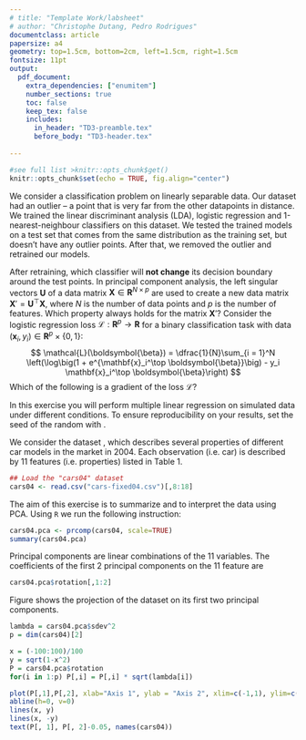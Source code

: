 ```yaml
---
# title: "Template Work/labsheet"
# author: "Christophe Dutang, Pedro Rodrigues"
documentclass: article
papersize: a4
geometry: top=1.5cm, bottom=2cm, left=1.5cm, right=1.5cm
fontsize: 11pt
output: 
  pdf_document:
    extra_dependencies: ["enumitem"]
    number_sections: true
    toc: false
    keep_tex: false
    includes:
      in_header: "TD3-preamble.tex"
      before_body: "TD3-header.tex"
      
---
```


<!-- see help at https://bookdown.org/yihui/rmarkdown-cookbook/latex-output.html -->

```r
#see full list >knitr::opts_chunk$get()
knitr::opts_chunk$set(echo = TRUE, fig.align="center")
```

\section*{$\blacktriangleright$~Exercise 1 (credits to EPFL CS-433)}
We consider a classification problem on linearly separable data. Our dataset had an outlier -- a point that is very far from the other datapoints in distance. We trained the linear discriminant analysis (LDA), logistic regression and 1-nearest-neighbour classifiers on this dataset. We tested the trained models on a test set that comes from the same distribution as the training set, but doesn’t have any outlier points. After that, we removed the outlier and retrained our models.

After retraining, which classifier will **not change** its decision boundary around the test points.
\begin{itemize}
\item[(A)] Logistic regression.
\item[(B)] 1-nearest-neighbors classifier.
\item[(C)] LDA.
\item[(D)] None of them.
\end{itemize}

\section*{$\blacktriangleright$~Exercise 2 (credits to EPFL CS-433)}
In principal component analysis, the left singular vectors $\mathbf{U}$ of a data matrix $\mathbf{X} \in \mathbf{R}^{N \times p}$ are used to create a new data matrix $\mathbf{X}' = \mathbf{U}^\top\mathbf{X}$, where $N$ is the number of data points and $p$ is the number of features. Which property always holds for the matrix $\mathbf{X}'$?
\begin{itemize}
 \renewcommand{\labelitemi}{\scriptsize$\square$}
\item[(A)] $\mathbf{X}'$ is a square matrix.
\item[(B)] The mean of any row $\mathbf{X}'_i$ is 0
\item[(C)] $\mathbf{X}'$ has only positive values.
\item[(D)] For any two rows $i, j$ with $i\neq j$ from $\mathbf{X}'$, the dot product between the rows $\mathbf{X}'_i$ and $\mathbf{X}'_j$ is 0.
\end{itemize}

\section*{$\blacktriangleright$~Exercise 3 (credits to EPFL CS-433)}
Consider the logistic regression loss $\mathcal{L}: \mathbf{R}^p \to \mathbf{R}$ for a binary classification task with data $(\mathbf{x}_i, y_i) \in \mathbf{R}^p \times \{0, 1\}$:
$$
\mathcal{L}(\boldsymbol{\beta}) = \dfrac{1}{N}\sum_{i = 1}^N \left(\log\big(1 + e^{\mathbf{x}_i^\top \boldsymbol{\beta}}\big) - y_i \mathbf{x}_i^\top \boldsymbol{\beta}\right)
$$
Which of the following is a gradient of the loss $\mathcal{L}$?
\begin{itemize}
 \renewcommand{\labelitemi}{\scriptsize$\square$}
\item[(A)] $\nabla \mathcal{L}(\boldsymbol{\beta}) = \dfrac{1}{N}\displaystyle\sum_{i = 1}^N \left(\mathbf{x}_i \dfrac{e^{\mathbf{x}_i^\top \boldsymbol{\beta}}}{1 + e^{\mathbf{x}_i^\top \boldsymbol{\beta}}} - y_i \mathbf{x}_i^\top \boldsymbol{\beta}\right)$
\item[(B)] $\nabla \mathcal{L}(\boldsymbol{\beta}) = \dfrac{1}{N}\displaystyle\sum_{i = 1}^N \mathbf{x}_i\left(y_i - \dfrac{e^{\mathbf{x}_i^\top \boldsymbol{\beta}}}{1 + e^{\mathbf{x}_i^\top \boldsymbol{\beta}}}\right)$
\item[(C)] $\nabla \mathcal{L}(\boldsymbol{\beta}) = \dfrac{1}{N}\displaystyle\sum_{i = 1}^N \mathbf{x}_i\left(\dfrac{1}{1 + e^{\mathbf{x}_i^\top \boldsymbol{\beta}}} - y_i\right)$
\item[(D)] None of the above.
\end{itemize}

\newpage
\section*{$\blacktriangleright$~Exercise 4}
In this exercise you will perform multiple linear regression on simulated data under different conditions. To ensure reproducibility on your results, set the seed of the random with \code{set.seed(0)}. 

\begin{enumerate}
\item[(a)] Simulate a dataset of size $N = 1000$ of the following generating model:
\begin{equation*}
\begin{array}{rcl}
X_{1,i} &=& \varepsilon_{1,i} \\[0.25em]
X_{2,i} &=& 3X_{1,i} + \varepsilon_{2,i} \\[0.25em]
Y_{i} &=& X_{2,i} + X_{1,i} + 2 + \varepsilon_{3,i}
\end{array}
\end{equation*}
where $i \in \{1,\dots, N\}$ and the $\varepsilon_{ij}$ are independent $\mathcal{N}(0,1)$ random variables. For a given $i$, what is the distribution of $(X_{1,i}, X_{2,i})$? Plot the clouds of points of the simulated values of $(X_{1,i}, X_{2,i})_{i=1, \dots, n}$. What is its shape? Can you write an analytical formula for it?

\item[(b)] Let us consider the following two regression models:
\begin{equation*}
\begin{array}{rrcl}
\text{Model A:} & Y_i & = & \alpha_1 X_{1,i} + \alpha_0 + \tilde{\varepsilon}_{A,i} \\[0.5em]
\text{Model B:} & Y_i & = & \beta_2 X_{2,i} + \beta_0 + \tilde{\varepsilon}_{B,i}
\end{array}
\end{equation*}
where $\tilde{\varepsilon}_{A,i} \sim \mathcal{N}(0, \sigma_A^2)$ and $\tilde{\varepsilon}_{B,i} \sim \mathcal{N}(0, \sigma_B^2)$. What should be the values of $\hat{\alpha}_0, \hat{\alpha}_1, \hat{\sigma}_A^2, \hat{\beta}_0, \hat{\beta}_2, \hat{\sigma}_B^2$ when $N \to \infty$? Consider $N = 1000$ and check whether the estimates of the parameters are close to the true values that you've calculated. Now do \code{set.seed(3)} and simulate again a dataset $X_{1,i}, X_{2,i}, Y_i$ for $n = 10$. Estimate the parameters. What happens?

\item[(c)] Let us now consider the full model
$$
Y_i = \gamma_2 X_{2, i} + \gamma_1 X_{1, i} + \gamma_0 + \varepsilon_i
$$
where $i \in \{1,\dots, n\}$ and the $\varepsilon_i$ are independent $\mathcal{N}(0, \sigma^2)$ random variables. For the previously simulated data with $n = 10$, estimate $\hat{\gamma}_0, \hat{\gamma}_1, \hat{\gamma}_2, \hat{\sigma}^2$ and compare them with the parameters obtained in item (b). What can you say about the effects of $X_1$ and $X_2$ on $Y$? And about their correlation?
\end{enumerate}

\section*{$\blacktriangleright$~Exercise 5}
We consider the dataset \code{cars04}, which describes several properties of
different car models in the market in 2004. Each observation (i.e. car) is described by 11 features (i.e. properties) listed in Table 1.

\begin{table}[!hbt]
\begin{tabular}{ll}
Variable & Meaning\\
\hline
\code{Retail}  & Builder recommended price(US\$)\\
\code{Dealer}  & Seller price (US\$)\\
\code{Engine}  & Motor capacity  (liters)\\
\code{Cylinders}  & Number of cylinders in the motor\\
\code{Horsepower}  &Engine power\\
\code{CityMPG}  & Consumption in city (Miles or gallon; proportional to km/liter)\\
\code{HighwayMPG}  & Consumption on roadway  (Miles or gallon)\\
\code{Weight}  & Weight (pounds)\\
\code{Wheelbase}  & Distance between front and rear wheels (inches)\\
\code{Length}  & Length (inches)\\
\code{Width}   & Width  (inches)\\
\hline
\end{tabular}
\caption{Variable list for \code{cars04}}
\label{tab:cars04:varlist}
\end{table}


```r
## Load the "cars04" dataset
cars04 <- read.csv("cars-fixed04.csv")[,8:18]
```

The aim of this exercise is to summarize and to interpret the data \code{cars04} using PCA. Using `R` we run the following instruction:
```r
cars04.pca <- prcomp(cars04, scale=TRUE)
summary(cars04.pca)
```
\begin{enumerate}
\item[(a)] What is the effect of the argument \code{scale=TRUE} in the result of the PCA?
\item[(b)] Are the first two principal components enough to summarize most of the information (i.e. variance) of the dataset? Justify in terms of the proportion of the total variance that they represent.
\end{enumerate} 
Principal components are linear combinations of the 11 variables. 
The coefficients of the first 2 principal components on the 11 feature are
```r
cars04.pca$rotation[,1:2]
```
\begin{enumerate}[resume]
\item[(c)] What would be a good interpretation for these new variables in terms of the initial features of the dataset?
\end{enumerate} 

Figure \ref{fig:cars04:PCA} shows the projection of the dataset on its first two principal components.

\begin{enumerate}[resume]
\item[(d)] Interpret each quadrant of the figure.
\item[(e)] Can you describe which kind of car Audi RS 6, Ford Expedition 4.6 XLT and Nissan Sentra 1.8 are?
\end{enumerate} 

```r
lambda = cars04.pca$sdev^2
p = dim(cars04)[2]

x = (-100:100)/100
y = sqrt(1-x^2)
P = cars04.pca$rotation
for(i in 1:p) P[,i] = P[,i] * sqrt(lambda[i])

plot(P[,1],P[,2], xlab="Axis 1", ylab = "Axis 2", xlim=c(-1,1), ylim=c(-1,1))
abline(h=0, v=0)
lines(x, y)
lines(x, -y)
text(P[, 1], P[, 2]-0.05, names(cars04))
```


\begin{figure}[htp]
  \centering
  \begin{subfigure}[b]{0.47\textwidth}
```r
x <- (-100:100)/100
y <- sqrt(1-x^2)
lambda = cars04.pca$sdev^2
P = cars04.pca$rotation
for(i in 1:NCOL(P)) 
  P[,i] <- P[,i] * sqrt(lambda[i])

plot(P[,1], P[,2], xlab="Axis 1", ylab = "Axis 2", xlim=c(-1,1), ylim=c(-1,1))
abline(h=0, v=0)
lines(x, y)
lines(x, -y)
text(P[, 1]+0.1*rep(c(1,-1), length=NCOL(cars04)), 
     P[, 2]-0.1*rep(c(1,-1), length=NCOL(cars04)), names(cars04))

```     
     \caption{Variable space}
     \label{fig:cars04:PCA:variable}
  \end{subfigure}
  \hspace{5pt}
  \begin{subfigure}[b]{0.47\textwidth}
```r
somerows <- c("Audi RS 6", "Ford Expedition 4.6 XLT", "Nissan Sentra 1.8")
samplrows <- sample(setdiff(rownames(cars04), somerows), 25)
plot(cars04.pca$x[, 1], cars04.pca$x[, 2], xlab="PC1", ylab="PC2", type="n", xlim=c(-8,8), ylim=c(-4,4))
abline(h=0, v=0)
text(cars04.pca$x[samplrows, 1], cars04.pca$x[samplrows, 2], samplrows, cex=0.6, col="grey40")
text(cars04.pca$x[somerows, 1], cars04.pca$x[somerows, 2], somerows, cex=1.05)
```
    \caption{Individual space}
     \label{fig:cars04:PCA:individual}
  \end{subfigure}
\caption{Principal component representation in the first plane of the variable and of the sample spaces.}
  \label{fig:cars04:PCA}
\end{figure}

